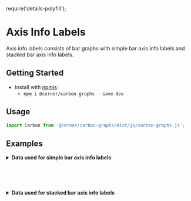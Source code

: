 require('details-polyfill');

# Axis Info Labels

Axis info labels consists of bar graphs with simple bar axis info labels and stacked bar axis info labels.

## Getting Started

- Install with [npmjs](https://www.npmjs.com):
  - `npm i @cerner/carbon-graphs --save-dev`

## Usage
```jsx
import Carbon from '@cerner/carbon-graphs/dist/js/carbon-graphs.js';
```
## Examples
<SimpleAxisInfoLabelBarGraph />

<details>
<summary style={{fontSize: 24 }}>
<b>Data used for simple bar axis info labels</b>
</summary>

### Graph Config object
<SimpleAxisInfoLabelGraphConfig />

### Data object
<SimpleAxisInfoLabelDataObject />
</details>

<br/><br/><br/>

<StackedAxisInfoLabelBarGraph />

<details>
<summary style={{fontSize: 24 }}>
<b>Data used for stacked bar axis info labels</b>
</summary>

### Graph Config object
<StackedAxisInfoLabelGraphConfig />

### Data object
#### Dataset 1
<StackedAxisInfoLabelDataObject1 />

#### Dataset 2
<StackedAxisInfoLabelDataObject2 />

#### Dataset 3
<StackedAxisInfoLabelDataObject3 />
</details>
